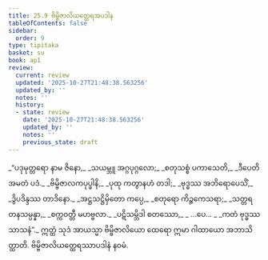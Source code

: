 ```yaml
---
title: 25.9 ဗိမ္ဗိဇာလိယတ္ထေရအပဒါန
tableOfContents: false
sidebar:
  order: 9
type: tipitaka
basket: su
book: ap1
review:
  current: review
  updated: '2025-10-27T21:48:38.563256'
  updated_by: ''
  notes: ''
  history:
  - state: review
    date: '2025-10-27T21:48:38.563256'
    updated_by: ''
    notes: ''
    previous_state: draft
---
```



<ReviewStatus review={frontmatter.review} showDetails={true} />

<HypothesisAnnotation frontmatter={frontmatter} />

<DynamicBreadcrumb />

<Division number="30" book="ap1" e="ch" v="20" p="253">

<Paragraph number="3079" type="verses" book="ap1">
_“ပဒုမုတ္တရော နာမ ဇိနော,_  
_သယမ္ဘူ အဂ္ဂပုဂ္ဂလော;_  
_စတုသစ္စံ ပကာသေတိ,_  
_ဒီပေတိ အမတံ ပဒံ._  

</Paragraph>

</Division>
<Division number="31" book="ap1" e="ch" v="20" p="253">

<Paragraph number="3080" type="verses" book="ap1">
_ဗိမ္ဗိဇာလကပုပ္ဖါနိ,_  
_ပုထု ကတွာနဟံ တဒါ;_  
_ဗုဒ္ဓဿ အဘိရောပေသိံ,_  
_ဒွိပဒိန္ဒဿ တာဒိနော._  

</Paragraph>

</Division>
<Division number="32" book="ap1" e="ch" v="20" p="253">

<Paragraph number="3081" type="verses" book="ap1">
_အဋ္ဌသဋ္ဌိမှိတော ကပ္ပေ,_  
_စတုရော ကိဉ္ဇကေသရာ;_  
_သတ္တရတနသမ္ပန္နာ,_  
_စက္ကဝတ္တီ မဟဗ္ဗလာ._  

</Paragraph>

</Division>
<Division number="33" book="ap1" e="ch" v="20" p="254">

<Paragraph number="3082" type="verses" book="ap1">
_ပဋိသမ္ဘိဒါ စတဿော,_  
_ …ပေ… _  
_ကတံ ဗုဒ္ဓဿ သာသနံ”._  

</Paragraph>

<Paragraph number="3083" book="ap1">
ဣတ္ထံ သုဒံ အာယသ္မာ ဗိမ္ဗိဇာလိယော ထေရော ဣမာ ဂါထာယော အဘာသိတ္ထာတိ.

</Paragraph>
</Division>

<Paragraph number="3084" type="center" book="ap1">
ဗိမ္ဗိဇာလိယတ္ထေရဿာပဒါနံ နဝမံ.
</Paragraph>